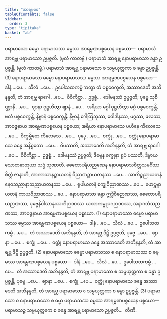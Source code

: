 ```yaml
---
title: "အာရမ္မဏ"
tableOfContents: false
sidebar:
  order: 3
type: "tipitaka"
basket: "ab"
---
```



<DynamicBreadcrumb />

<Division number="18">

<Paragraph number="2159">
ပရာမာသော ဓမ္မော ပရာမာသဿ ဓမ္မဿ အာရမ္မဏပစ္စယေန ပစ္စယော—  ပရာမာသံ အာရဗ္ဘ ပရာမာသော ဥပ္ပဇ္ဇတိ. (မူလံ ကာတဗ္ဗံ.) ပရာမာသံ အာရဗ္ဘ နောပရာမာသာ ခန္ဓာ ဥပ္ပဇ္ဇန္တိ. (မူလံ ကာတဗ္ဗံ.) ပရာမာသံ အာရဗ္ဘ ပရာမာသော စ သမ္ပယုတ္တကာ စ ခန္ဓာ ဥပ္ပဇ္ဇန္တိ. (3)
</Paragraph>

</Division>
<Division number="19">

<Paragraph number="2160">
နောပရာမာသော ဓမ္မော နောပရာမာသဿ ဓမ္မဿ အာရမ္မဏပစ္စယေန ပစ္စယော—  ဒါနံ …ပေ…  သီလံ …ပေ…  ဥပေါသထကမ္မံ ကတွာ တံ ပစ္စဝေက္ခတိ, အဿာဒေတိ အဘိနန္ဒတိ, တံ အာရဗ္ဘ ရာဂေါ …ပေ…  ဝိစိကိစ္ဆာ…  ဥဒ္ဓစ္စံ…  ဒေါမနဿံ ဥပ္ပဇ္ဇတိ; ပုဗ္ဗေ သုစိဏ္ဏာနိ …ပေ…  ဈာနာ ဝုဋ္ဌဟိတွာ ဈာနံ …ပေ…  အရိယာ မဂ္ဂါ ဝုဋ္ဌဟိတွာ မဂ္ဂံ ပစ္စဝေက္ခန္တိ, ဖလံ ပစ္စဝေက္ခန္တိ, နိဗ္ဗာနံ ပစ္စဝေက္ခန္တိ. နိဗ္ဗာနံ ဂေါတြဘုဿ, ဝေါဒါနဿ, မဂ္ဂဿ, ဖလဿ, အာဝဇ္ဇနာယ အာရမ္မဏပစ္စယေန ပစ္စယော; အရိယာ နောပရာမာသေ ပဟီနေ ကိလေသေ …ပေ…  ဝိက္ခမ္ဘိတေ ကိလေသေ …ပေ…  ပုဗ္ဗေ …ပေ…  စက္ခုံ …ပေ…  ဝတ္ထုံ နောပရာမာသေ ခန္ဓေ အနိစ္စတော …ပေ…  ဝိပဿတိ, အဿာဒေတိ အဘိနန္ဒတိ, တံ အာရဗ္ဘ ရာဂေါ …ပေ…  ဝိစိကိစ္ဆာ…  ဥဒ္ဓစ္စံ…  ဒေါမနဿံ ဥပ္ပဇ္ဇတိ; ဒိဗ္ဗေန စက္ခုနာ ရူပံ ပဿတိ, ဒိဗ္ဗာယ သောတဓာတုယာ သဒ္ဒံ သုဏာတိ. စေတောပရိယဉာဏေန နောပရာမာသစိတ္တသမင်္ဂိဿ စိတ္တံ ဇာနာတိ, အာကာသာနဉ္စာယတနံ ဝိညာဏဉ္စာယတနဿ …ပေ…  အာကိဉ္စညာယတနံ နေဝသညာနာသညာယတနဿ …ပေ…  ရူပါယတနံ စက္ခုဝိညာဏဿ …ပေ…  ဖောဋ္ဌဗ္ဗာယတနံ ကာယဝိညာဏဿ …ပေ…  နောပရာမာသာ ခန္ဓာ ဣဒ္ဓိဝိဓဉာဏဿ, စေတောပရိယဉာဏဿ, ပုဗ္ဗေနိဝါသာနုဿတိဉာဏဿ, ယထာကမ္မူပဂဉာဏဿ, အနာဂတံသဉာဏဿ, အာဝဇ္ဇနာယ အာရမ္မဏပစ္စယေန ပစ္စယော. (1)
</Paragraph>

<Paragraph number="2161">
နောပရာမာသော ဓမ္မော ပရာမာသဿ ဓမ္မဿ အာရမ္မဏပစ္စယေန ပစ္စယော—  ဒါနံ …ပေ…  သီလံ …ပေ…  ဥပေါသထကမ္မံ …ပေ…  တံ အဿာဒေတိ အဘိနန္ဒတိ, တံ အာရဗ္ဘ ဒိဋ္ဌိ ဥပ္ပဇ္ဇတိ, ပုဗ္ဗေ …ပေ…  ဈာနာ …ပေ…  စက္ခုံ …ပေ…  ဝတ္ထုံ နောပရာမာသေ ခန္ဓေ အဿာဒေတိ အဘိနန္ဒတိ, တံ အာရဗ္ဘ ဒိဋ္ဌိ ဥပ္ပဇ္ဇတိ. (2)
</Paragraph>

<Paragraph number="2162">
နောပရာမာသော ဓမ္မော ပရာမာသဿ စ နောပရာမာသဿ စ ဓမ္မဿ အာရမ္မဏပစ္စယေန ပစ္စယော—  ဒါနံ …ပေ…  သီလံ …ပေ…  ဥပေါသထကမ္မံ …ပေ…  တံ အဿာဒေတိ အဘိနန္ဒတိ, တံ အာရဗ္ဘ ပရာမာသော စ သမ္ပယုတ္တကာ စ ခန္ဓာ ဥပ္ပဇ္ဇန္တိ, ပုဗ္ဗေ …ပေ…  ဈာနာ …ပေ…  စက္ခုံ …ပေ…  ဝတ္ထုံ နောပရာမာသေ ခန္ဓေ အဿာဒေတိ အဘိနန္ဒတိ, တံ အာရဗ္ဘ ပရာမာသော စ သမ္ပယုတ္တကာ စ ခန္ဓာ ဥပ္ပဇ္ဇန္တိ. (3)
</Paragraph>

</Division>
<Division number="20">

<Paragraph number="2163">
ပရာမာသော စ နောပရာမာသော စ ဓမ္မာ ပရာမာသဿ ဓမ္မဿ အာရမ္မဏပစ္စယေန ပစ္စယော—  ပရာမာသဉ္စ သမ္ပယုတ္တကေ စ ခန္ဓေ အာရဗ္ဘ ပရာမာသော ဥပ္ပဇ္ဇတိ…  တီဏိ.
</Paragraph>
</Division>